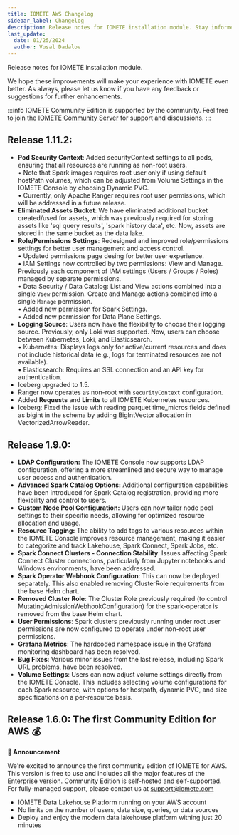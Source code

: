 ```yaml
---
title: IOMETE AWS Changelog
sidebar_label: Changelog
description: Release notes for IOMETE installation module. Stay informed on the latest changes, enhancements, and issue resolutions within the IOMETE platform's ongoing development.
last_update:
  date: 01/25/2024
  author: Vusal Dadalov
---
```


Release notes for IOMETE installation module.

We hope these improvements will make your experience with IOMETE even better. As always, please let us know if you have any feedback or suggestions for further enhancements.

:::info
IOMETE Community Edition is supported by the community. Feel free to join the [IOMETE Community Server](https://community.iomete.com) for support and discussions.
:::

## **Release 1.11.2**:

- **Pod Security Context**: Added securityContext settings to all pods, ensuring that all resources are running as non-root users.  
  •	Note that Spark images requires root user only if using default hostPath volumes, which can be adjusted from Volume Settings in the IOMETE Console by choosing Dynamic PVC.  
  •	Currently, only Apache Ranger requires root user permissions, which will be addressed in a future release.  
- **Eliminated Assets Bucket**: We have eliminated additional bucket created/used for assets, which was previously required for storing assets like 'sql query results', 'spark history data', etc. Now, assets are stored in the same bucket as the data lake.  
- **Role/Permissions Settings**: Redesigned and improved role/permissions settings for better user management and access control.  
  •	Updated permissions page desing for better user experience.  
  •	IAM Settings now controlled by two permissions: View and Manage. Previously each component of IAM settings (Users / Groups / Roles) managed by separate permissions.  
  •	Data Security / Data Catalog: List and View actions combined into a single `View` permission. Create and Manage actions combined into a single `Manage` permission.  
  •	Added new permission for Spark Settings.  
  •	Added new permission for Data Plane Settings.  
- **Logging Source**: Users now have the flexibility to choose their logging source. Previously, only Loki was supported. Now, users can choose between Kubernetes, Loki, and Elasticsearch.  
  •	Kubernetes: Displays logs only for active/current resources and does not include historical data (e.g., logs for terminated resources are not available).  
  •	Elasticsearch: Requires an SSL connection and an API key for authentication.  
- Iceberg upgraded to 1.5.  
- Ranger now operates as non-root with `securityContext` configuration.  
- Added **Requests** and **Limits** to all IOMETE Kubernetes resources.  
- Iceberg: Fixed the issue with reading parquet time_micros fields defined as bigint in the schema by adding BigIntVector allocation in VectorizedArrowReader.  


## **Release 1.9.0**:

- **LDAP Configuration:** The IOMETE Console now supports LDAP configuration, offering a more streamlined and secure way to manage user access and authentication.  
- **Advanced Spark Catalog Options:** Additional configuration capabilities have been introduced for Spark Catalog registration, providing more flexibility and control to users.  
- **Custom Node Pool Configuration:** Users can now tailor node pool settings to their specific needs, allowing for optimized resource allocation and usage.  
- **Resource Tagging:** The ability to add tags to various resources within the IOMETE Console improves resource management, making it easier to categorize and track Lakehouse, Spark Connect, Spark Jobs, etc.  
- **Spark Connect Clusters - Connection Stability**: Issues affecting Spark Connect Cluster connections, particularly from Jupyter notebooks and Windows environments, have been addressed.  
- **Spark Operator Webhook Configuration**: This can now be deployed separately. This also enabled removing ClusterRole requirements from the base Helm chart.  
- **Removed Cluster Role**: The Cluster Role previously required (to control MutatingAdmissionWebhookConfiguration) for the spark-operator is removed from the base Helm chart.  
- **User Permissions**: Spark clusters previously running under root user permissions are now configured to operate under non-root user permissions.  
- **Grafana Metrics**: The hardcoded namespace issue in the Grafana monitoring dashboard has been resolved.  
- **Bug Fixes**: Various minor issues from the last release, including Spark URL problems, have been resolved.  
- **Volume Settings**: Users can now adjust volume settings directly from the IOMETE Console. This includes selecting volume configurations for each Spark resource, with options for hostpath, dynamic PVC, and size specifications on a per-resource basis.  


## **Release 1.6.0**: The first Community Edition for AWS 💰

**🎉 Announcement**

We're excited to announce the first community edition of IOMETE for AWS. This version is free to use and includes all the major features of the Enterprise version. Community Edition is self-hosted and self-supported. For fully-managed support, please contact us at support@iomete.com

- IOMETE Data Lakehouse Platform running on your AWS account  
- No limits on the number of users, data size, queries, or data sources  
- Deploy and enjoy the modern data lakehouse platform withing just 20 minutes  
